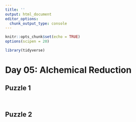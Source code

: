 ```yaml
---
title: ''
output: html_document
editor_options: 
  chunk_output_type: console
---
```


```r
knitr::opts_chunk$set(echo = TRUE)
options(scipen = 20)

library(tidyverse)
```

# Day 05: Alchemical Reduction

## Puzzle 1


```r
```


```r
```





## Puzzle 2


```r
```